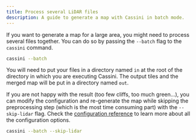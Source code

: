 ```yaml
---
title: Process several LiDAR files
description: A guide to generate a map with Cassini in batch mode.
---
```



If you want to generate a map for a large area, you might need to process several <GlossaryLink slug="lidar" /> files together. You can do so by passing the `--batch` flag to the `cassini` command.

```sh frame="none"
cassini --batch
```

You will need to put your <GlossaryLink slug="lidar" /> files in a directory named `in` at the root of the directory in which you are executing Cassini. The output tiles and the merged map will be put in a directory named `out`.

If you are not happy with the result (too few cliffs, too much green...), you can modify the configuration and re-generate the map while skipping the <GlossaryLink slug="lidar" /> preprocessing step (which is the most time consuming part) with the `--skip-lidar` flag. Check the [configuration reference](/reference/configuration-reference/) to learn more about all the configuration options.

```sh frame="none"
cassini --batch --skip-lidar
```
